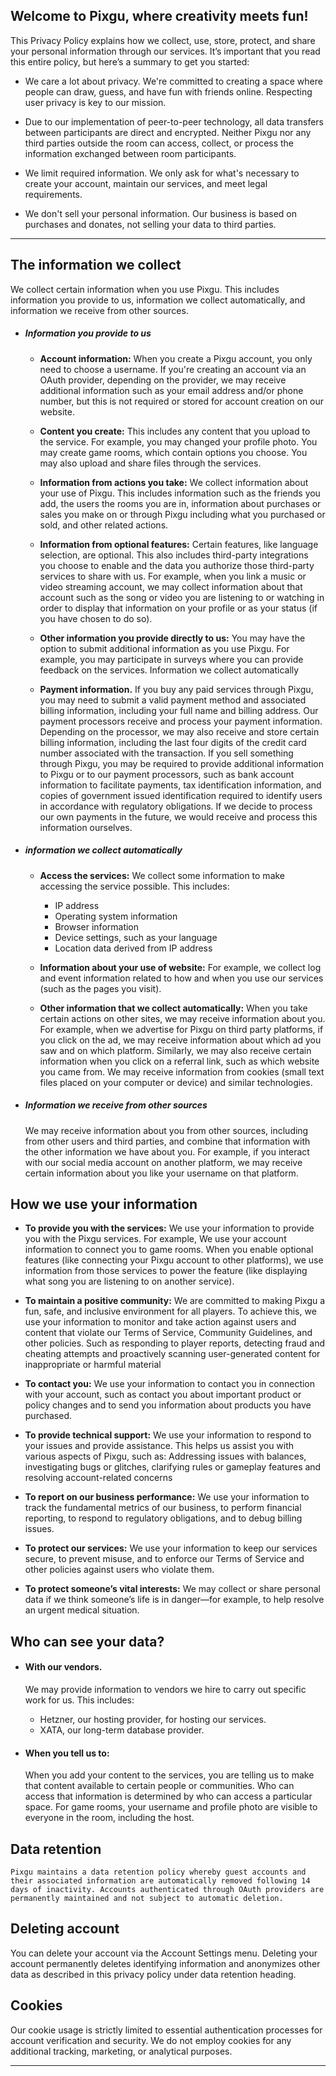 ## Welcome to Pixgu, where creativity meets fun!

This Privacy Policy explains how we collect, use, store, protect, and share your personal information through our services. It’s important that you read this entire policy, but here’s a summary to get you started:

- We care a lot about privacy. We're committed to creating a space where people can draw, guess, and have fun with friends online. Respecting user privacy is key to our mission.

- Due to our implementation of peer-to-peer technology, all data transfers between participants are direct and encrypted. Neither Pixgu nor any third parties outside the room can access, collect, or process the information exchanged between room participants.

- We limit required information. We only ask for what's necessary to create your account, maintain our services, and meet legal requirements.

- We don't sell your personal information. Our business is based on purchases and donates, not selling your data to third parties.

---

## The information we collect

We collect certain information when you use Pixgu. This includes information you provide to us, information we collect automatically, and information we receive from other sources.

- ##### Information you provide to us

  - **Account information:** When you create a Pixgu account, you only need to choose a username. If you're creating an account via an OAuth provider, depending on the provider, we may receive additional information such as your email address and/or phone number, but this is not required or stored for account creation on our website.

  - **Content you create:** This includes any content that you upload to the service. For example, you may changed your profile photo. You may create game rooms, which contain options you choose. You may also upload and share files through the services.

  - **Information from actions you take:** We collect information about your use of Pixgu. This includes information such as the friends you add, the users the rooms you are in, information about purchases or sales you make on or through Pixgu including what you purchased or sold, and other related actions.

  - **Information from optional features:** Certain features, like language selection, are optional. This also includes third-party integrations you choose to enable and the data you authorize those third-party services to share with us. For example, when you link a music or video streaming account, we may collect information about that account such as the song or video you are listening to or watching in order to display that information on your profile or as your status (if you have chosen to do so).

  - **Other information you provide directly to us:** You may have the option to submit additional information as you use Pixgu. For example, you may participate in surveys where you can provide feedback on the services.
    Information we collect automatically

  - **Payment information.** If you buy any paid services through Pixgu, you may need to submit a valid payment method and associated billing information, including your full name and billing address. Our payment processors receive and process your payment information. Depending on the processor, we may also receive and store certain billing information, including the last four digits of the credit card number associated with the transaction. If you sell something through Pixgu, you may be required to provide additional information to Pixgu or to our payment processors, such as bank account information to facilitate payments, tax identification information, and copies of government issued identification required to identify users in accordance with regulatory obligations. If we decide to process our own payments in the future, we would receive and process this information ourselves.

- ##### information we collect automatically

  - **Access the services:** We collect some information to make accessing the service possible. This includes:

    - IP address
    - Operating system information
    - Browser information
    - Device settings, such as your language
    - Location data derived from IP address

  - **Information about your use of website:** For example, we collect log and event information related to how and when you use our services (such as the pages you visit).

  - **Other information that we collect automatically:** When you take certain actions on other sites, we may receive information about you. For example, when we advertise for Pixgu on third party platforms, if you click on the ad, we may receive information about which ad you saw and on which platform. Similarly, we may also receive certain information when you click on a referral link, such as which website you came from.
    We may receive information from cookies (small text files placed on your computer or device) and similar technologies.

- ##### Information we receive from other sources

  We may receive information about you from other sources, including from other users and third parties, and combine that information with the other information we have about you. For example, if you interact with our social media account on another platform, we may receive certain information about you like your username on that platform.

## How we use your information

- **To provide you with the services:** We use your information to provide you with the Pixgu services. For example, We use your account information to connect you to game rooms. When you enable optional features (like connecting your Pixgu account to other platforms), we use information from those services to power the feature (like displaying what song you are listening to on another service).

- **To maintain a positive community:** We are committed to making Pixgu a fun, safe, and inclusive environment for all players. To achieve this, we use your information to monitor and take action against users and content that violate our Terms of Service, Community Guidelines, and other policies. Such as responding to player reports, detecting fraud and cheating attempts and proactively scanning user-generated content for inappropriate or harmful material

- **To contact you:** We use your information to contact you in connection with your account, such as contact you about important product or policy changes and to send you information about products you have purchased.

- **To provide technical support:** We use your information to respond to your issues and provide assistance. This helps us assist you with various aspects of Pixgu, such as: Addressing issues with balances, investigating bugs or glitches, clarifying rules or gameplay features and resolving account-related concerns

- **To report on our business performance:** We use your information to track the fundamental metrics of our business, to perform financial reporting, to respond to regulatory obligations, and to debug billing issues.

- **To protect our services:** We use your information to keep our services secure, to prevent misuse, and to enforce our Terms of Service and other policies against users who violate them.

- **To protect someone’s vital interests:** We may collect or share personal data if we think someone’s life is in danger—for example, to help resolve an urgent medical situation.

## Who can see your data?

- #### With our vendors.

  We may provide information to vendors we hire to carry out specific work for us. This includes:

  - Hetzner, our hosting provider, for hosting our services.
  - XATA, our long-term database provider.

- #### When you tell us to:

  When you add your content to the services, you are telling us to make that content available to certain people or communities. Who can access that information is determined by who can access a particular space. For game rooms, your username and profile photo are visible to everyone in the room, including the host.

## Data retention

    Pixgu maintains a data retention policy whereby guest accounts and their associated information are automatically removed following 14 days of inactivity. Accounts authenticated through OAuth providers are permanently maintained and not subject to automatic deletion.

## Deleting account

You can delete your account via the Account Settings menu. Deleting your account permanently deletes identifying information and anonymizes other data as described in this privacy policy under data retention heading.

## Cookies

Our cookie usage is strictly limited to essential authentication processes for account verification and security. We do not employ cookies for any additional tracking, marketing, or analytical purposes.

---
